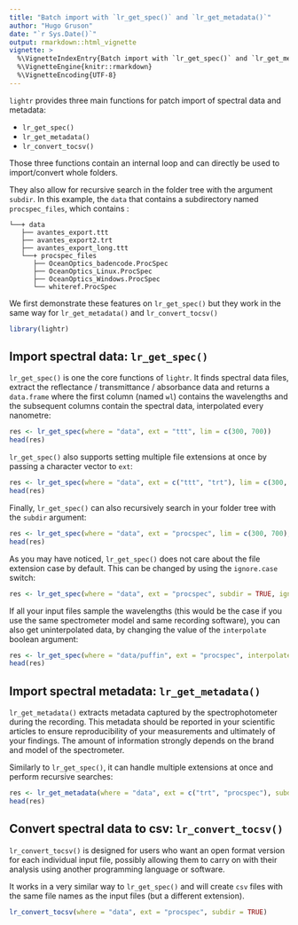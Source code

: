 ```yaml
---
title: "Batch import with `lr_get_spec()` and `lr_get_metadata()`"
author: "Hugo Gruson"
date: "`r Sys.Date()`"
output: rmarkdown::html_vignette
vignette: >
  %\VignetteIndexEntry{Batch import with `lr_get_spec()` and `lr_get_metadata()`}
  %\VignetteEngine{knitr::rmarkdown}
  %\VignetteEncoding{UTF-8}
---
```


`lightr` provides three main functions for patch import of spectral data and
metadata:

* `lr_get_spec()`
* `lr_get_metadata()`
* `lr_convert_tocsv()`

Those three functions contain an internal loop and can directly be used to 
import/convert
whole folders.

They also allow for recursive search in the folder tree with the argument
`subdir`. In this example, the `data` that contains a subdirectory named 
`procspec_files`, which contains :

```
└──+ data
   ├── avantes_export.ttt
   ├── avantes_export2.trt
   ├── avantes_export_long.ttt
   └──+ procspec_files
      ├── OceanOptics_badencode.ProcSpec
      ├── OceanOptics_Linux.ProcSpec
      ├── OceanOptics_Windows.ProcSpec
      └── whiteref.ProcSpec
```

We first demonstrate these features on `lr_get_spec()` but they work in the same
way for `lr_get_metadata()` and `lr_convert_tocsv()`

```r
library(lightr)
```

## Import spectral data: `lr_get_spec()`

`lr_get_spec()` is one the core functions of `lightr`. It finds spectral data 
files, extract the reflectance / transmittance / absorbance data and returns a
`data.frame` where the first column (named `wl`) contains the wavelengths and
the subsequent columns contain the spectral data, interpolated every nanometre:

```r
res <- lr_get_spec(where = "data", ext = "ttt", lim = c(300, 700))
head(res)
```

`lr_get_spec()` also supports setting multiple file extensions at once by
passing a character vector to `ext`:

```r
res <- lr_get_spec(where = "data", ext = c("ttt", "trt"), lim = c(300, 700))
head(res)
```

Finally, `lr_get_spec()` can also recursively search in your folder tree with 
the `subdir` argument:

```r
res <- lr_get_spec(where = "data", ext = "procspec", lim = c(300, 700), subdir = TRUE)
head(res)
```

As you may have noticed, `lr_get_spec()` does not care about the file extension
case by default. This can be changed by using the `ignore.case` switch:

```r
res <- lr_get_spec(where = "data", ext = "procspec", subdir = TRUE, ignore.case = FALSE)
```

If all your input files sample the wavelengths (this would be the case if you
use the same spectrometer model and same recording software), you can also get
uninterpolated data, by changing the value of the `interpolate` boolean 
argument:

```r
res <- lr_get_spec(where = "data/puffin", ext = "procspec", interpolate = FALSE)
head(res)
```

## Import spectral metadata: `lr_get_metadata()`

`lr_get_metadata()` extracts metadata captured by the spectrophotometer during
the recording. This metadata should be reported in your scientific articles to 
ensure reproducibility of your measurements and ultimately of your findings. The
amount of information strongly depends on the brand and model of the
spectrometer.

Similarly to `lr_get_spec()`, it can handle multiple extensions at once and 
perform recursive searches:

```r
res <- lr_get_metadata(where = "data", ext = c("trt", "procspec"), subdir = TRUE)
head(res)
```

## Convert spectral data to csv: `lr_convert_tocsv()`

`lr_convert_tocsv()` is designed for users who want an open format 
version for each individual input file, possibly allowing them to carry on with
their analysis using another programming language or software.

It works in a very similar way to `lr_get_spec()` and will create `csv` files 
with the same file names as the input files (but a different extension).

```r
lr_convert_tocsv(where = "data", ext = "procspec", subdir = TRUE)
```
